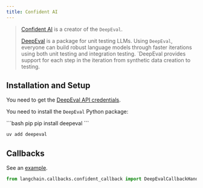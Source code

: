```yaml
---
title: Confident AI
---
```


>[Confident AI](https://confident-ai.com) is a creator of the `DeepEval`.
>
>[DeepEval](https://github.com/confident-ai/deepeval) is a package for unit testing LLMs.
> Using `DeepEval`, everyone can build robust language models through faster iterations
> using both unit testing and integration testing. `DeepEval provides support for each step in the iteration
> from synthetic data creation to testing.

## Installation and Setup

You need to get the [DeepEval API credentials](https://app.confident-ai.com).

You need to install the `DeepEval` Python package:

<CodeGroup>
```bash pip
pip install deepeval
```

```bash uv
uv add deepeval
```
</CodeGroup>

## Callbacks

See an [example](/oss/integrations/callbacks/confident).

```python
from langchain.callbacks.confident_callback import DeepEvalCallbackHandler
```

